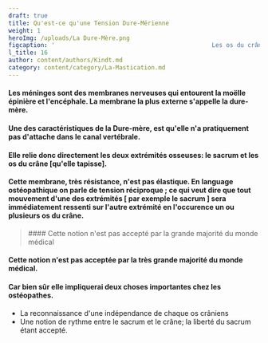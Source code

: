 ```yaml
---
draft: true
title: Qu'est-ce qu'une Tension Dure-Mérienne
weight: 1
heroImg: /uploads/La Dure-Mère.png
figcaption: '                                            Les os du crâne sont reliés au sacrum par la dure-mère'
l_title: 16
author: content/authors/Kindt.md
category: content/category/La-Mastication.md
---
```


#### Les méninges sont des membranes nerveuses qui entourent la moëlle épinière et l'encéphale. La membrane la plus externe s'appelle la dure-mère.

#### Une des caractéristiques de la Dure-mère, est qu'elle n'a pratiquement pas d'attache dans le canal vertébrale.

#### Elle relie donc directement les deux extrémités osseuses: le sacrum et les os du crâne \[qu'elle tapisse].

#### Cette membrane, très résistance, n'est pas élastique. En language ostéopathique on parle de tension réciproque ; ce qui veut dire que tout mouvement d'une des extrémités \[ par exemple le sacrum ] sera immédiatement ressenti sur l'autre extrémité en l'occurence un ou plusieurs os du crâne.

<Space height={20} />

<BlockQuote>
  #### Cette notion n'est pas accepté par la grande majorité du monde médical
</BlockQuote>

#### Cette notion n'est pas acceptée par la très grande majorité du monde médical.

#### Car bien sûr elle impliquerai deux choses importantes chez les ostéopathes.

* La reconnaissance d'une indépendance de chaque os crâniens
* Une notion de rythme entre le sacrum et le crâne; la liberté du sacrum étant accepté.
